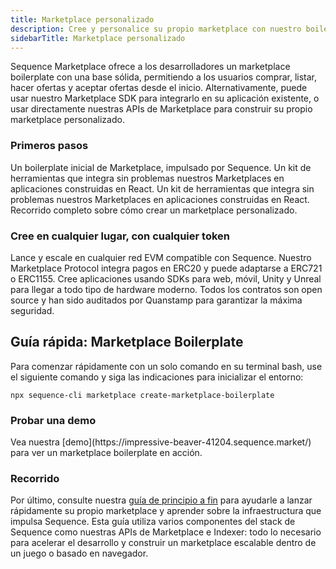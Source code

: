 ```yaml
---
title: Marketplace personalizado
description: Cree y personalice su propio marketplace con nuestro boilerplate preconstruido, o use nuestro Marketplace SDK para integrarlo en su aplicación existente.
sidebarTitle: Marketplace personalizado
---
```


Sequence Marketplace ofrece a los desarrolladores un marketplace boilerplate con una base sólida, permitiendo a los usuarios comprar, listar, hacer ofertas y aceptar ofertas desde el inicio. Alternativamente, puede usar nuestro Marketplace SDK para integrarlo en su aplicación existente, o usar directamente nuestras APIs de Marketplace para construir su propio marketplace personalizado.

### Primeros pasos

<CardGroup cols={2}>
  <Card title="Boilerplate inicial" icon="play" href="https://github.com/0xsequence/marketplace-boilerplate">
    Un boilerplate inicial de Marketplace, impulsado por Sequence.
  </Card>

  <Card title="Marketplace SDK" icon="hammer" href="/sdk/web/marketplace-sdk/overview">
    Un kit de herramientas que integra sin problemas nuestros Marketplaces en aplicaciones construidas en React.
  </Card>

  <Card title="APIs de Marketplace" icon="server" href="/api-references/marketplace/endpoints">
    Un kit de herramientas que integra sin problemas nuestros Marketplaces en aplicaciones construidas en React.
  </Card>

  <Card title="Guía de principio a fin" icon="book" href="/guides/custom-marketplace">
    Recorrido completo sobre cómo crear un marketplace personalizado.
  </Card>
</CardGroup>

### Cree en cualquier lugar, con cualquier token

<CardGroup cols={2}>
  <Card title="Red" icon="globe" href="https://status.sequence.info">
    Lance y escale en cualquier red EVM compatible con Sequence.
  </Card>

  <Card title="Protocolos de tokens" icon="wallet" href="https://github.com/0xsequence/contracts-library/tree/master/src/tokens">
    Nuestro Marketplace Protocol integra pagos en ERC20 y puede adaptarse a ERC721 o ERC1155.
  </Card>

  <Card title="Multiplataforma" icon="mobile" href="/sdk/overview">
    Cree aplicaciones usando SDKs para web, móvil, Unity y Unreal para llegar a todo tipo de hardware moderno.
  </Card>

  <Card title="Código abierto y auditado" icon="code-branch" href="https://github.com/0xsequence/contracts-library/?tab=readme-ov-file">
    Todos los contratos son open source y han sido auditados por Quanstamp para garantizar la máxima seguridad.
  </Card>
</CardGroup>

## Guía rápida: Marketplace Boilerplate
Para comenzar rápidamente con un solo comando en su terminal bash, use el siguiente comando y siga las indicaciones para inicializar el entorno:

```shell
npx sequence-cli marketplace create-marketplace-boilerplate
```

### Probar una demo

<Note>
  Vea nuestra [demo](https://impressive-beaver-41204.sequence.market/) para ver un marketplace boilerplate en acción.
</Note>

### Recorrido
Por último, consulte nuestra [guía de principio a fin](/guides/custom-marketplace) para ayudarle a lanzar rápidamente su propio marketplace y aprender sobre la infraestructura que impulsa Sequence. Esta guía utiliza varios componentes del stack de Sequence como nuestras APIs de Marketplace e Indexer: todo lo necesario para acelerar el desarrollo y construir un marketplace escalable dentro de un juego o basado en navegador.